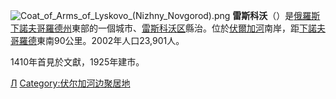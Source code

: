 {{coord|56|00|46|N|45|01|31|E|display=title}}
[[File:Coat_of_Arms_of_Lyskovo_(Nizhny_Novgorod).png|right]]
'''雷斯科沃'''（{{lang-ru|Лы́сково}}）是[[俄羅斯|俄羅斯]][[下諾夫哥羅德州|下諾夫哥羅德州]]東部的一個城市、[[雷斯科沃区|雷斯科沃区]]縣治。位於[[伏爾加河|伏爾加河]]南岸，距[[下諾夫哥羅德|下諾夫哥羅德]]東南90公里。2002年人口23,901人。

1410年首見於文獻，1925年建市。

{{下諾夫哥羅德州城市}}

[[Category:下諾夫哥羅德州城市|Л]]
[[Category:伏尔加河边聚居地|Category:伏尔加河边聚居地]]